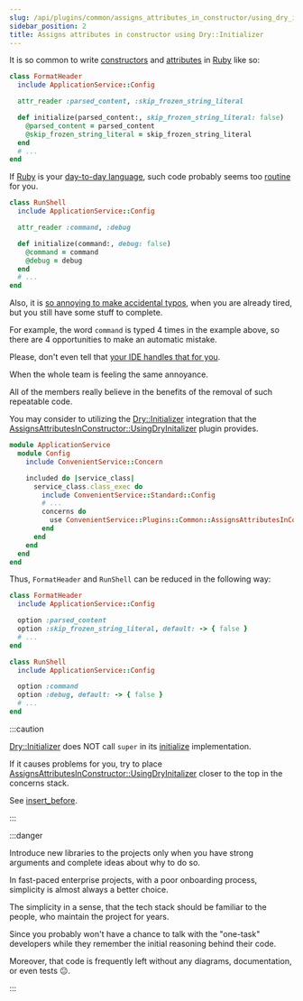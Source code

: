 ```yaml
---
slug: /api/plugins/common/assigns_attributes_in_constructor/using_dry_initializer
sidebar_position: 2
title: Assigns attributes in constructor using Dry::Initializer
---
```


It is so common to write [constructors](https://ruby-doc.org/docs/ruby-doc-bundle/UsersGuide/rg/objinitialization.html) and [attributes](https://ruby-doc.com/docs/ProgrammingRuby/html/tut_classes.html) in [Ruby](https://www.ruby-lang.org/en/) like so:

```ruby
class FormatHeader
  include ApplicationService::Config

  attr_reader :parsed_content, :skip_frozen_string_literal

  def initialize(parsed_content:, skip_frozen_string_literal: false)
    @parsed_content = parsed_content
    @skip_frozen_string_literal = skip_frozen_string_literal
  end
  # ...
end
```

If [Ruby](https://www.ruby-lang.org/en/) is your [day-to-day language](https://survey.stackoverflow.co/2022/#section-most-popular-technologies-programming-scripting-and-markup-languages), such code probably seems too [routine](https://www.collinsdictionary.com/dictionary/english/routine) for you.

```ruby
class RunShell
  include ApplicationService::Config

  attr_reader :command, :debug

  def initialize(command:, debug: false)
    @command = command
    @debug = debug
  end
  # ...
end
```

Also, it is [so annoying to make accidental typos](https://github.com/aemkei/jsfuck), when you are already tired, but you still have some stuff to complete.

For example, the word `command` is typed 4 times in the example above, so there are 4 opportunities to make an automatic mistake.

Please, don't even tell that [your IDE handles that for you](https://www.reddit.com/r/software/comments/xeepud/dont_always_trust_what_your_ide_tells_you/).

When the whole team is feeling the same annoyance.

All of the members really believe in the benefits of the removal of such repeatable code.

You may consider to utilizing the [Dry::Initializer](https://dry-rb.org/gems/dry-initializer/3.0/params-and-options/) integration that the [AssignsAttributesInConstructor::UsingDryInitalizer](/api/plugins/common/assigns_attributes_in_constructor/using_dry_initializer) plugin provides.

```ruby
module ApplicationService
  module Config
    include ConvenientService::Concern

    included do |service_class|
      service_class.class_exec do
        include ConvenientService::Standard::Config
        # ...
        concerns do
          use ConvenientService::Plugins::Common::AssignsAttributesInConstructor::UsingDryInitalizer::Concern
        end
      end
    end
  end
end
```

Thus, `FormatHeader` and `RunShell` can be reduced in the following way:

```ruby
class FormatHeader
  include ApplicationService::Config

  option :parsed_content
  option :skip_frozen_string_literal, default: -> { false }
  # ...
end
```

```ruby
class RunShell
  include ApplicationService::Config

  option :command
  option :debug, default: -> { false }
  # ...
end
```

:::caution

[Dry::Initializer](https://dry-rb.org/gems/dry-initializer/3.0/params-and-options/) does NOT call `super` in its [initialize](https://github.com/dry-rb/dry-initializer/blob/v3.1.1/lib/dry/initializer/mixin/root.rb#L11) implementation.

If it causes problems for you, try to place [AssignsAttributesInConstructor::UsingDryInitalizer](/api/plugins/common/assigns_attributes_in_constructor/using_dry_initializer) closer to the top in the concerns stack.

See [insert_before](https://github.com/Ibsciss/ruby-middleware/tree/v0.4.2#insert-before).

:::

:::danger

Introduce new libraries to the projects only when you have strong arguments and complete ideas about why to do so.

In fast-paced enterprise projects, with a poor onboarding process, simplicity is almost always a better choice.

The simplicity in a sense, that the tech stack should be familiar to the people, who maintain the project for years.

Since you probably won't have a chance to talk with the "one-task" developers while they remember the initial reasoning behind their code.

Moreover, that code is frequently left without any diagrams, documentation, or even tests 😐.

:::
